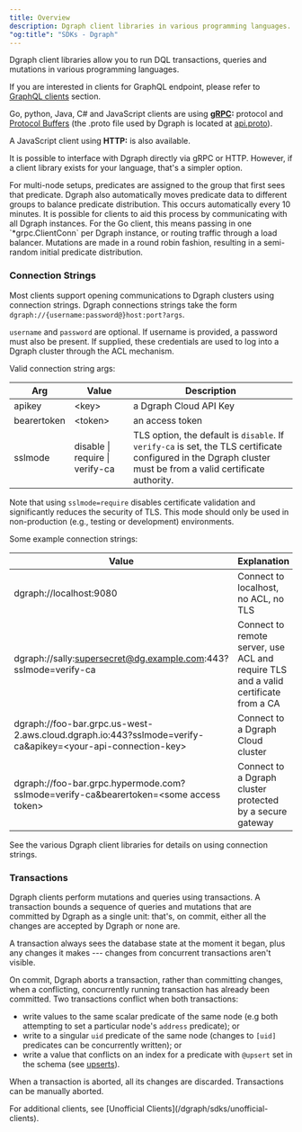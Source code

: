 ```yaml
---
title: Overview
description: Dgraph client libraries in various programming languages.
"og:title": "SDKs - Dgraph"
---
```



<DgraphWIP />

Dgraph client libraries allow you to run DQL transactions, queries and mutations
in various programming languages.

If you are interested in clients for GraphQL endpoint, please refer to
[GraphQL clients](/dgraph/graphql/connecting) section.

Go, python, Java, C# and JavaScript clients are using
**[gRPC](https://grpc.io/):** protocol and
[Protocol Buffers](https://developers.google.com/protocol-buffers) (the .proto
file used by Dgraph is located at
[api.proto](https://github.com/hypermodeinc/dgo/blob/main/protos/api.proto)).

A JavaScript client using **HTTP:** is also available.

It is possible to interface with Dgraph directly via gRPC or HTTP. However, if a
client library exists for your language, that's a simpler option.

<Tip>
  For multi-node setups, predicates are assigned to the group that first sees
  that predicate. Dgraph also automatically moves predicate data to different
  groups to balance predicate distribution. This occurs automatically every 10
  minutes. It is possible for clients to aid this process by communicating with
  all Dgraph instances. For the Go client, this means passing in one
  `*grpc.ClientConn` per Dgraph instance, or routing traffic through a load
  balancer. Mutations are made in a round robin fashion, resulting in a
  semi-random initial predicate distribution.
</Tip>

### Connection Strings

Most clients support opening communications to Dgraph clusters using connection
strings. Dgraph connections strings take the form
`dgraph://{username:password@}host:port?args`.

`username` and `password` are optional. If username is provided, a password must
also be present. If supplied, these credentials are used to log into a Dgraph
cluster through the ACL mechanism.

Valid connection string args:

| Arg         | Value                           | Description                                                                                                                                                   |
| ----------- | ------------------------------- | ------------------------------------------------------------------------------------------------------------------------------------------------------------- |
| apikey      | \<key\>                         | a Dgraph Cloud API Key                                                                                                                                        |
| bearertoken | \<token\>                       | an access token                                                                                                                                               |
| sslmode     | disable \| require \| verify-ca | TLS option, the default is `disable`. If `verify-ca` is set, the TLS certificate configured in the Dgraph cluster must be from a valid certificate authority. |

Note that using `sslmode=require` disables certificate validation and
significantly reduces the security of TLS. This mode should only be used in
non-production (e.g., testing or development) environments.

Some example connection strings:

| Value                                                                                                        | Explanation                                                                         |
| ------------------------------------------------------------------------------------------------------------ | ----------------------------------------------------------------------------------- |
| dgraph://localhost:9080                                                                                      | Connect to localhost, no ACL, no TLS                                                |
| dgraph://sally:supersecret@dg.example.com:443?sslmode=verify-ca                                              | Connect to remote server, use ACL and require TLS and a valid certificate from a CA |
| dgraph://foo-bar.grpc.us-west-2.aws.cloud.dgraph.io:443?sslmode=verify-ca&apikey=\<your-api-connection-key\> | Connect to a Dgraph Cloud cluster                                                   |
| dgraph://foo-bar.grpc.hypermode.com?sslmode=verify-ca&bearertoken=\<some access token\>                      | Connect to a Dgraph cluster protected by a secure gateway                           |

See the various Dgraph client libraries for details on using connection strings.

### Transactions

Dgraph clients perform mutations and queries using transactions. A transaction
bounds a sequence of queries and mutations that are committed by Dgraph as a
single unit: that's, on commit, either all the changes are accepted by Dgraph or
none are.

A transaction always sees the database state at the moment it began, plus any
changes it makes --- changes from concurrent transactions aren't visible.

On commit, Dgraph aborts a transaction, rather than committing changes, when a
conflicting, concurrently running transaction has already been committed. Two
transactions conflict when both transactions:

- write values to the same scalar predicate of the same node (e.g both
  attempting to set a particular node's `address` predicate); or
- write to a singular `uid` predicate of the same node (changes to `[uid]`
  predicates can be concurrently written); or
- write a value that conflicts on an index for a predicate with `@upsert` set in
  the schema (see [upserts](/dgraph/dql/upsert)).

When a transaction is aborted, all its changes are discarded. Transactions can
be manually aborted.

<Note>
  For additional clients, see [Unofficial
  Clients](/dgraph/sdks/unofficial-clients).
</Note>
